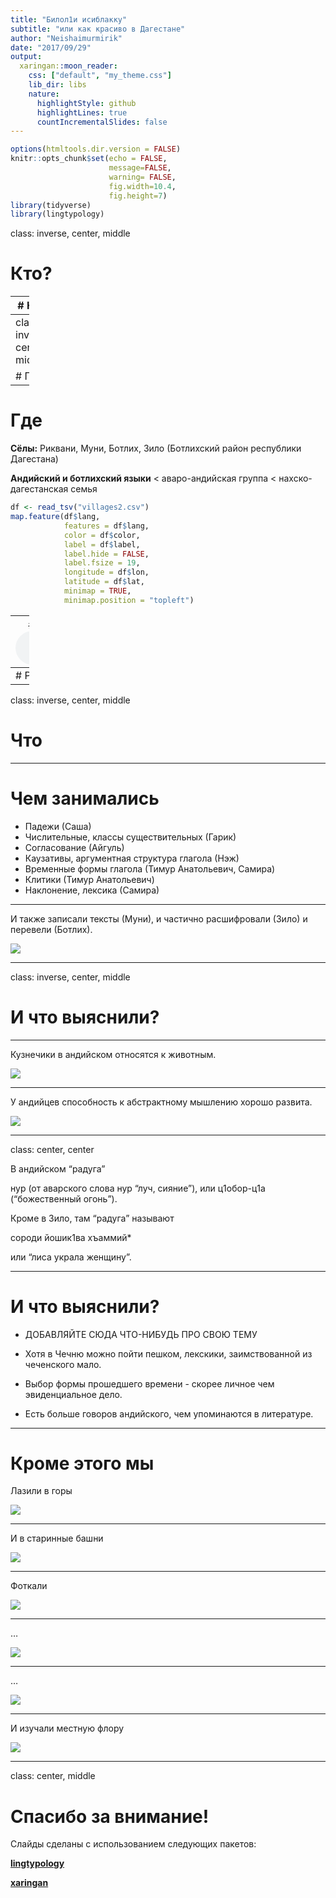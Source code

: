 ```yaml
---
title: "Билол1и исиблакку"
subtitle: "или как красиво в Дагестане"
author: "Neishaimurmirik"
date: "2017/09/29"
output:
  xaringan::moon_reader:
    css: ["default", "my_theme.css"]
    lib_dir: libs
    nature:
      highlightStyle: github
      highlightLines: true
      countIncrementalSlides: false
---
```


```r
options(htmltools.dir.version = FALSE)
knitr::opts_chunk$set(echo = FALSE,
                      message=FALSE,
                      warning= FALSE,
                      fig.width=10.4,
                      fig.height=7)
library(tidyverse)
library(lingtypology)
```

class: inverse, center, middle

# Кто?

---
# Кто?

- Neishaimurmirik
  - **Нэ**ж Рошан
  - Са**ша** Мартынова
  - **Ай**гуль Закирова
  - Ти**мур** Майсак
  - Са**ми**ра Ферхеес
  - Га**рик** Мороз
 

---
class: inverse, center, middle

# Где


---

# Где

**Сёлы:** Риквани, Муни, Ботлих, Зило (Ботлихский район республики Дагестана)

**Андийский и ботлихский языки** < аваро-андийская группа < нахско-дагестанская семья

```r

df <- read_tsv("villages2.csv")
map.feature(df$lang, 
            features = df$lang,
            color = df$color,
            label = df$label,
            label.hide = FALSE,
            label.fsize = 19,
            longitude = df$lon,
            latitude = df$lat,
            minimap = TRUE,
            minimap.position = "topleft")
```

---
# Sound example
Пример звука: 
<audio controls>
  <source src="https://raw.githubusercontent.com/agricolamz/2017_Zilo_fieldwork_prezi/master/sound.WAV" type="audio/wav">
</audio>


---
# Picture example
![](https://raw.githubusercontent.com/agricolamz/2017_Zilo_fieldwork_prezi/master/background.jpg)

---

class: inverse, center, middle

# Что


---

# Чем занимались

- Падежи (Саша)
- Числительные, классы существительных (Гарик)
- Согласование (Айгуль)
- Каузативы, аргументная структура глагола (Нэж)
- Временные формы глагола (Тимур Анатольевич, Самира)
- Клитики (Тимур Анатольевич)
- Наклонение, лексика (Самира)

---

И также записали тексты (Муни), и частично расшифровали (Зило) и перевели (Ботлих).

![](https://github.com/agricolamz/2017_Zilo_fieldwork_prezi/blob/master/f1.JPG)


---

class: inverse, center, middle

# И что выяснили?

---

Кузнечики в андийском относятся к животным.

![](https://raw.githubusercontent.com/agricolamz/2017_Zilo_fieldwork_prezi/master/f2.jpg)

---

У андийцев способность к абстрактному мышлению хорошо развита.

![](https://raw.githubusercontent.com/agricolamz/2017_Zilo_fieldwork_prezi/master/f3.jpg)


---

class: center, center

 В андийском "радуга" 

нур
(от аварского слова нур "луч, сияние"), или 
 ц1обор-ц1а 
("божественный огонь").

Кроме в Зило, там "радуга" называют 

сороди йошик1ва хъаммий*

или "лиса украла женщину". 

---

# И что выяснили?

- ДОБАВЛЯЙТЕ СЮДА ЧТО-НИБУДЬ ПРО СВОЮ ТЕМУ

- Хотя в Чечню можно пойти пешком, лекскики, заимствованной из чеченского мало.
- Выбор формы прошедшего времени - скорее личное чем эвиденциальное дело.
- Есть больше говоров андийского, чем упоминаются в литературе.

---

# Кроме этого мы

Лазили в горы

![](https://raw.githubusercontent.com/agricolamz/2017_Zilo_fieldwork_prezi/master/f4.jpg)

---

И в старинные башни

![](https://raw.githubusercontent.com/agricolamz/2017_Zilo_fieldwork_prezi/master/f5.jpg)

---

Фоткали

![](https://raw.githubusercontent.com/agricolamz/2017_Zilo_fieldwork_prezi/master/f6.jpg)

---

...

![](https://raw.githubusercontent.com/agricolamz/2017_Zilo_fieldwork_prezi/master/f7.jpg)

---

...

![](https://raw.githubusercontent.com/agricolamz/2017_Zilo_fieldwork_prezi/master/f9.jpg)

---

И изучали местную флору

![](https://raw.githubusercontent.com/agricolamz/2017_Zilo_fieldwork_prezi/master/f8.jpg)

---


class: center, middle

# Спасибо за внимание!

Слайды сделаны с использованием следующих пакетов:

[**lingtypology**](https://ropensci.github.io/lingtypology/)

[**xaringan**](https://github.com/yihui/xaringan)
